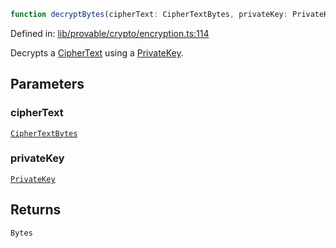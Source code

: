 ```ts
function decryptBytes(cipherText: CipherTextBytes, privateKey: PrivateKey): Bytes
```

Defined in: [lib/provable/crypto/encryption.ts:114](https://github.com/o1-labs/o1js/blob/df1ff77af12d7cbbed4a6167f02815fad4f0dceb/src/lib/provable/crypto/encryption.ts#L114)

Decrypts a [CipherText](../type-aliases/CipherText.mdx) using a [PrivateKey](../../../classes/PrivateKey.mdx).

## Parameters

### cipherText

[`CipherTextBytes`](../type-aliases/CipherTextBytes.mdx)

### privateKey

[`PrivateKey`](../../../classes/PrivateKey.mdx)

## Returns

`Bytes`
